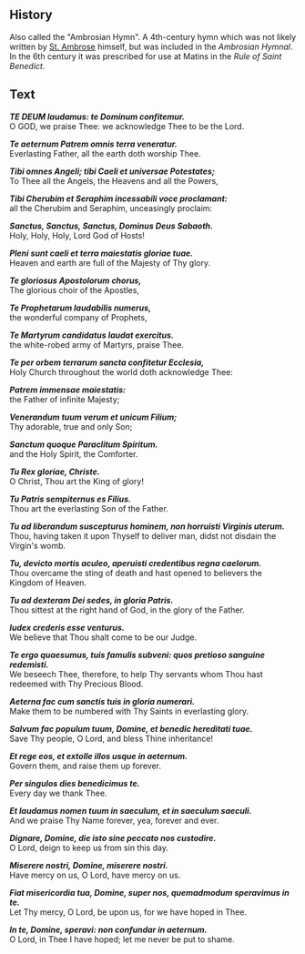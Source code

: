 <Initial text="Te Deum" />

## History

Also called the "Ambrosian Hymn". A 4th-century hymn which was not likely written by [St. Ambrose](/people/saints/latin-fathers/ambrose-of-milan) himself, but was included in the *Ambrosian Hymnal*. In the 6th century it was prescribed for use at Matins in the *Rule of Saint Benedict*.

## Text

***TE DEUM laudamus: te Dominum confitemur.***<br/>
O GOD, we praise Thee: we acknowledge Thee to be the Lord.

***Te aeternum Patrem omnis terra veneratur.***<br/>
Everlasting Father, all the earth doth worship Thee.

***Tibi omnes Angeli; tibi Caeli et universae Potestates;***<br/>
To Thee all the Angels, the Heavens and all the Powers,

***Tibi Cherubim et Seraphim incessabili voce proclamant:***<br/>
all the Cherubim and Seraphim, unceasingly proclaim:

***Sanctus, Sanctus, Sanctus, Dominus Deus Sabaoth.***<br/>
Holy, Holy, Holy, Lord God of Hosts!

***Pleni sunt caeli et terra maiestatis gloriae tuae.***<br/>
Heaven and earth are full of the Majesty of Thy glory.

***Te gloriosus Apostolorum chorus,***<br/>
The glorious choir of the Apostles,

***Te Prophetarum laudabilis numerus,***<br/>
the wonderful company of Prophets,

***Te Martyrum candidatus laudat exercitus.***<br/>
the white-robed army of Martyrs, praise Thee.

***Te per orbem terrarum sancta confitetur Ecclesia,***<br/>
Holy Church throughout the world doth acknowledge Thee:

***Patrem immensae maiestatis:***<br/>
the Father of infinite Majesty;

***Venerandum tuum verum et unicum Filium;***<br/>
Thy adorable, true and only Son;

***Sanctum quoque Paraclitum Spiritum.***<br/>
and the Holy Spirit, the Comforter.

***Tu Rex gloriae, Christe.***<br/>
O Christ, Thou art the King of glory!

***Tu Patris sempiternus es Filius.***<br/>
Thou art the everlasting Son of the Father.

***Tu ad liberandum suscepturus hominem, non horruisti Virginis uterum.***<br/>
Thou, having taken it upon Thyself to deliver man, didst not disdain the Virgin's womb.

***Tu, devicto mortis aculeo, aperuisti credentibus regna caelorum.***<br/>
Thou overcame the sting of death and hast opened to believers the Kingdom of Heaven.

***Tu ad dexteram Dei sedes, in gloria Patris.***<br/>
Thou sittest at the right hand of God, in the glory of the Father.

***Iudex crederis esse venturus.***<br/>
We believe that Thou shalt come to be our Judge.

***Te ergo quaesumus, tuis famulis subveni: quos pretioso sanguine redemisti.***<br/>
We beseech Thee, therefore, to help Thy servants whom Thou hast redeemed with Thy Precious Blood.

***Aeterna fac cum sanctis tuis in gloria numerari.***<br/>
Make them to be numbered with Thy Saints in everlasting glory.

***Salvum fac populum tuum, Domine, et benedic hereditati tuae.***<br/>
Save Thy people, O Lord, and bless Thine inheritance!

***Et rege eos, et extolle illos usque in aeternum.***<br/>
Govern them, and raise them up forever.

***Per singulos dies benedicimus te.***<br/>
Every day we thank Thee.

***Et laudamus nomen tuum in saeculum, et in saeculum saeculi.***<br/>
And we praise Thy Name forever, yea, forever and ever.

***Dignare, Domine, die isto sine peccato nos custodire.***<br/>
O Lord, deign to keep us from sin this day.

***Miserere nostri, Domine, miserere nostri.***<br/>
Have mercy on us, O Lord, have mercy on us.

***Fiat misericordia tua, Domine, super nos, quemadmodum speravimus in te.***<br/>
Let Thy mercy, O Lord, be upon us, for we have hoped in Thee.

***In te, Domine, speravi: non confundar in aeternum.***<br/>
O Lord, in Thee I have hoped; let me never be put to shame.

